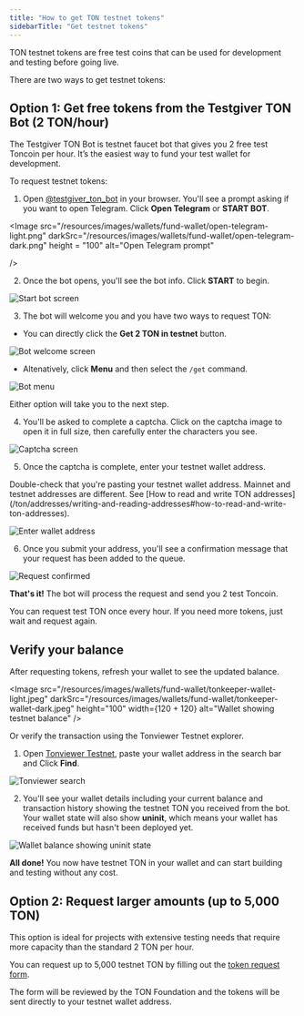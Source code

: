 ```yaml
---
title: "How to get TON testnet tokens"
sidebarTitle: "Get testnet tokens"
---
```



TON testnet tokens are free test coins that can be used for development and testing before going live.

There are two ways to get testnet tokens:

## Option 1: Get free tokens from the Testgiver TON Bot (2 TON/hour)

The Testgiver TON Bot is testnet faucet bot that gives you 2 free test Toncoin per hour. It’s the easiest way to fund your test wallet for development.

To request testnet tokens:

1. Open [@testgiver\_ton\_bot](https://t.me/testgiver_ton_bot) in your browser. You'll see a prompt asking if you want to open Telegram. Click **Open Telegram** or **START BOT**.

<Image
  src="/resources/images/wallets/fund-wallet/open-telegram-light.png"
  darkSrc="/resources/images/wallets/fund-wallet/open-telegram-dark.png"
  height = "100"
  alt="Open Telegram prompt"

/>

2. Once the bot opens, you'll see the bot info. Click **START** to begin.

<Image
  src="/resources/images/wallets/fund-wallet/start-bot-light.png"
  darkSrc="/resources/images/wallets/fund-wallet/start-bot-dark.png"
  alt="Start bot screen"
/>

3. The bot will welcome you and you have two ways to request TON:

- You can directly click the **Get 2 TON in testnet** button.

<Image
  src="/resources/images/wallets/fund-wallet/bot-welcome-light.png"
  darkSrc="/resources/images/wallets/fund-wallet/bot-welcome-dark.png"
  alt="Bot welcome screen"
/>

- Altenatively, click **Menu** and then select the `/get` command.

<Image
  src="/resources/images/wallets/fund-wallet/menu-light.png"
  darkSrc="/resources/images/wallets/fund-wallet/menu-dark.png"
  alt="Bot menu"
/>

Either option will take you to the next step.

4. You'll be asked to complete a captcha. Click on the captcha image to open it in full size, then carefully enter the characters you see.

<Image
  src="/resources/images/wallets/fund-wallet/captcha-light.png"
  darkSrc="/resources/images/wallets/fund-wallet/captcha-dark.png"
  alt="Captcha screen"
/>

5. Once the captcha is complete, enter your testnet wallet address.

<Aside type="caution">
Double-check that you're pasting your testnet wallet address. Mainnet and testnet addresses are different. See [How to read and write TON addresses](/ton/addresses/writing-and-reading-addresses#how-to-read-and-write-ton-addresses).
</Aside>

<Image
  src="/resources/images/wallets/fund-wallet/enter-address-light.png"
  darkSrc="/resources/images/wallets/fund-wallet/enter-address-dark.png"
  alt="Enter wallet address"
/>

6. Once you submit your address, you'll see a confirmation message that your request has been added to the queue.

<Image
  src="/resources/images/wallets/fund-wallet/request-confirmed-light.png"
  darkSrc="/resources/images/wallets/fund-wallet/request-confirmed-dark.png"
  alt="Request confirmed"
/>

**That's it!** The bot will process the request and send you 2 test Toncoin.                                              

<Aside type="note">You can request test TON once every hour. If you need more tokens, just wait and request again.</Aside>

## Verify your balance

After requesting tokens, refresh your wallet to see the updated balance.

<Image
src="/resources/images/wallets/fund-wallet/tonkeeper-wallet-light.jpeg"
darkSrc="/resources/images/wallets/fund-wallet/tonkeeper-wallet-dark.jpeg"
height="100"
width={120 + 120}
alt="Wallet showing testnet balance"
/>

Or verify the transaction using the Tonviewer Testnet explorer.

1. Open [Tonviewer Testnet](https://testnet.tonviewer.com/), paste your wallet address in the search bar and Click **Find**.

<Image
  src="/resources/images/wallets/fund-wallet/tonviewer-light.png"
  darkSrc="/resources/images/wallets/fund-wallet/tonviewer-dark.png"
  alt="Tonviewer search"
/>

2. You'll see your wallet details including your current balance and transaction history showing the testnet TON you received from the bot. Your wallet state will also show **uninit**, which means your wallet has received funds but hasn't been deployed yet.

<Image
  src="/resources/images/wallets/fund-wallet/account-uninit-light.png"
  darkSrc="/resources/images/wallets/fund-wallet/account-uninit-dark.png"
  alt="Wallet balance showing uninit state"
/>

**All done!** You now have testnet TON in your wallet and can start building and testing without any cost.

## Option 2: Request larger amounts (up to 5,000 TON)

This option is ideal for projects with extensive testing needs that require more capacity than the standard 2 TON per hour. 

You can request up to 5,000 testnet TON by filling out the [token request form](https://builders.ton.org/profile/projects/new?applicationSlug=testnet-form). 

The form will be reviewed by the TON Foundation and the tokens will be sent directly to your testnet wallet address.
